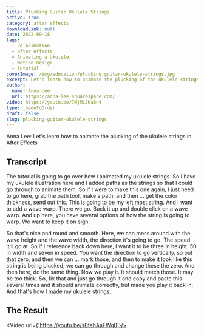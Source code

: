 ```yaml
---
title: Plucking Guitar Ukulele Strings
active: true
category: after effects
downloadLink: null
date: 2022-09-18
tags:
  - 2d Animation
  - after effects
  - Animating a Ukulele
  - Motion Design
  - Tutorial
coverImage: /img/education/plucking-guitar-ukulele-strings.jpg
excerpt: Let's learn how to animate the plucking of the ukulele strings in After Effects
author:
  name: Anna Lee
  url: https://anna-lee.squarespace.com/
video: https://youtu.be/7MjMiJHaBn4
type: _madeToOrder
draft: false
slug: plucking-guitar-ukulele-strings
---
```


Anna Lee: Let's learn how to animate the plucking of the ukulele strings in After Effects

## Transcript

The tutorial is going to go over how I animated my ukulele strings. So I have my ukulele illustration here and I added paths as the strings so that I could go through to animate them. So if I were to make this one again, I just need to go here, grab the path tool, make a path, and then ... get the color thickness, send out this. This is going to be my left most string. And I want to add a wave warp. There we go. Buck it up and double click on a wave warp. And up here, you have several options of how the string is going to warp. We want to keep it on sign.

So that's nice and round and smooth. Here, we can mess around with the wave height and the wave width, the direction it's going to go. The speed it'll go at. So if I reference back down here, I want it to be three in height. 50 in width and seven in speed. You want the direction to go vertically, so put that zero, and then we can ... mark those, and then to make it look like this string is being plucked, we can go through and change these the zero. And then here, do the same thing. Now we play it. It should match those. It may be too thick. So, fix that and just go through it and copy and paste this several times and it should animate correctly, but made you play it back in. And that's how I made my ukulele strings.

## The Result

<Video url={'https://youtu.be/sBtehAaFWq8'}/>